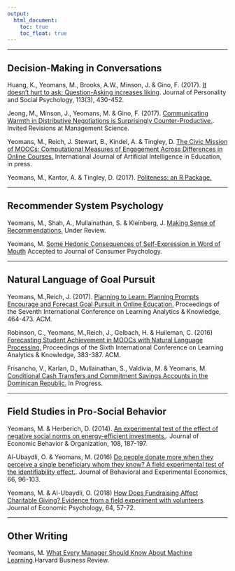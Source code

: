 ```yaml
---
output:
  html_document: 
    toc: true
    toc_float: true
---
```


<link rel="stylesheet" href="styles.css" type="text/css">

***

## Decision-Making in Conversations

Huang, K., Yeomans, M., Brooks, A.W., Minson, J. & Gino, F. (2017). [It doesn't hurt to ask: Question-Asking increases liking](http://www.mikeyeomans.info/papers/question_asking.pdf). Journal of Personality and Social Psychology, 113(3), 430-452.

Jeong, M., Minson, J., Yeomans, M. & Gino, F. (2017). [Communicating Warmth in Distributive Negotiations is Surprisingly Counter-Productive.](http://www.mikeyeomans.info/papers/communicating_warmth.pdf). Invited Revisions at Management Science.

Yeomans, M., Reich, J. Stewart, B., Kindel, A.  & Tingley, D. [The Civic Mission of MOOCs: Computational Measures of Engagement Across Differences in Online Courses.](http://www.mikeyeomans.info/papers/EngagementAcrossDifference.pdf) International Journal of Artificial Intelligence in Education, in press.

Yeomans, M., Kantor, A.  & Tingley, D. (2017). [Politeness: an R Package.](https://cran.r-project.org/package=politeness)

***

## Recommender System Psychology

Yeomans, M., Shah, A., Mullainathan, S.  & Kleinberg, J. [Making Sense of Recommendations.](http://www.mikeyeomans.info/papers/Making_Sense.pdf) Under Review.

Yeomans, M. [Some Hedonic Consequences of Self-Expression in Word of Mouth](http://www.mikeyeomans.info/papers/Advice_Supply.pdf) Accepted to Journal of Consumer Psychology.


***

## Natural Language of Goal Pursuit

Yeomans, M.,Reich, J. (2017). [Planning to Learn: Planning Prompts Encourage and Forecast Goal Pursuit in Online Education.](http://www.mikeyeomans.info/papers/planning.pdf) Proceedings of the Seventh International Conference on Learning Analytics  & Knowledge, 464-473. ACM.

Robinson, C., Yeomans, M.,Reich, J., Gelbach, H.  & Huileman, C. (2016) [Forecasting Student Achievement in MOOCs with Natural Language Processing.](http://www.mikeyeomans.info/papers/utility_value.pdf) Proceedings of the Sixth International Conference on Learning Analytics  & Knowledge, 383-387. ACM.

Frisancho, V., Karlan, D., Mullainathan, S., Valdivia, M.  & Yeomans, M. [Conditional Cash Transfers and Commitment Savings Accounts in the Dominican Republic.](http://www.poverty-action.org/study/conditional-cash-transfers-and-commitment-savings-accounts-dominican-republic) In Progress.

***

## Field Studies in Pro-Social Behavior

Yeomans, M. & Herberich, D. (2014). [An experimental test of the effect of negative social norms on energy-efficient investments.](http://www.mikeyeomans.info/papers/Tire_Pressure_Neglect.pdf). Journal of Economic Behavior & Organization, 108, 187-197.

Al-Ubaydli, O. & Yeomans, M. (2016) [Do people donate more when they perceive a single beneficiary whom they know? A field experimental test of the identifiability effect.](http://www.mikeyeomans.info/papers/Identifiability_Effect.pdf). Journal of Behavioral and Experimental Economics, 66, 96-103.

Yeomans, M.  & Al-Ubaydli, O. (2018) [How Does Fundraising Affect Charitable Giving? Evidence from a field experiment with volunteers](http://www.mikeyeomans.info/papers/Collateral_Effects_of_Fundraising.pdf). Journal of Economic Psychology, 64, 57-72.

***

## Other Writing

Yeomans, M. [What Every Manager Should Know About Machine Learning](https://hbr.org/2015/07/what-every-manager-should-know-about-machine-learning]).Harvard Business Review.

